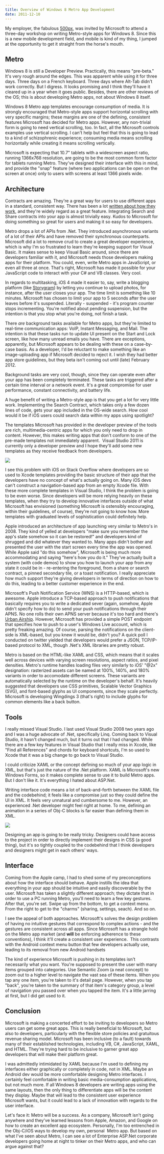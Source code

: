 ```yaml
---
title: Overview of Windows 8 Metro App Development
date: 2011-12-10
---
```


My employer, the fabulous [500px](http://500px.com/), was invited by Microsoft to attend a three-day workshop on writing Metro-style apps for Windows 8. Since this is a new mobile development field, and mobile is kind of my thing, I jumped at the opportunity to get it straight from the horse's mouth.

## Metro

Windows 8 is still a Developer Preview. Practically, this means "pre-beta." It's very rough around the edges. This was apparent while using it for three days. Three days on a French keyboard. Three days where Alt-Tab didn't work correctly. But I digress. It looks promising and I think they'll have it cleared up in a year when it goes public. Besides, there are other reviews of the OS; this is about developing Metro apps, not about Windows 8 itself.

Windows 8 Metro app templates encourage consumption of media. It is strongly encouraged that&nbsp;Metro-style apps support horizontal scrolling with very specific margins; these margins are one of the defining, consistent features Microsoft has decided for Metro apps. However, any non-trivial form is going to need vertical scrolling, too. In fact, all the Microsoft controls examples use vertical scrolling. I can't help but feel that this is going to lead to a kind of schizophrenic experience; consuming media means scrolling horizontally while creating it means scrolling vertically.

Microsoft is expecting that 10.7" tablets with a widescreen aspect ratio, running 1366x768 resolution, are going to be the most common form factor for tablets running Metro. They've designed their interface with this in mind, and provide the "snap" feature (where two applications can be open on the screen at once) only to users with screens at least 1366 pixels wide.

## Architecture

Contracts are amazing. They're a great way for users to use different apps in a standard, consistent way. There has been a lot [written about how they work](http://www.pcworld.com/article/239893/windows_8_going_indepth_with_microsofts_massive_update_to_windows.html), and they're widely regard as a great feature. Integrating Search and Share contracts into your app is almost trivially easy. Kudos to Microsoft for doing something so great for users and making it so easy for developers.

Metro drops a lot of APIs from .Net. They introduced asynchronous variants of a lot of their APIs and have removed their synchronous counterparts. Microsoft did a lot to remove crud to create a great developer experience, which is why I'm so frustrated to learn they're keeping support for Visual Basic. It makes sense to keep Visual Basic around, since there are developers familiar with it, and Microsoft needs those developers making apps for their platform. You could, even, write Metro apps in JavaScript, or even all three at once. That's right, Microsoft has made it possible for your JavaScript code to interact with your C# and VB classes. Very cool.

In regards to multitasking, iOS 4 made it easier to, say, write a blogging platform (like [Storygram](http://itunes.apple.com/us/app/storygram/id482507340?mt=8&ls=1)) by letting you continue to upload photos, for instance, after the user closes your app. The time limit is something like 10 minutes. Microsoft has chosen to limit your app to 5 seconds after the user leaves before it's suspended. Literally - suspended - it's program counter stops incrementing. You're notified about pending suspension, but the intention is that you stop what you're doing, not finish a task.

There _are_ background tasks available for Metro apps, but they're limited to real-time communication apps: VoIP, Instant Messaging, and Mail. The intention is that these tasks run to update UI present on the Start and Lock screen, like how many unread emails you have. There are exceptions, apparently, but Microsoft appears to be dealing with these on a case-by-case basis. As a developer, I'd be reluctant to make something like an image-uploading app if Microsoft decided to reject it. I wish they had better app store guidelines, but they beta isn't coming out until (late) February 2012.

Background tasks are very cool, though, since they can operate even after your app has been completely terminated. These tasks are triggered after a certain time interval or a network event. It's a great compromise for user performance, constant connectivity, and battery life.

A huge benefit of writing a Metro-style app is that you get a lot for very little work. Implementing the Search Contract, which takes only a few dozen lines of code, gets your app included in the OS-wide search. How cool would it be if iOS users could search data within my apps using spotlight?

The templates Microsoft has provided in the developer preview of the tools are rich, multimedia-centric apps for which you only need to drop in content. However, this makes writing apps that don't conform to one of the pre-made templates not immediately apparent. &nbsp;Visual Studio 2011 is currently only a developer preview and I hope they'll add some new templates as they receive feedback from developers.

![](50EABE3930B84B309A4AEEF35C302C7D.png)

I see this problem with iOS on Stack Overflow where developers are so used to Xcode templates providing the basic structure of their app that the developers have no concept of what's actually going on. Many iOS devs can't construct a navigation-based app from an empty Xcode file. With these more complete templates in Visual Studio, I think the problem is going to be even worse. Since developers will be more relying&nbsp;heavily on these templates, when they try to develop innovative interfaces outside of what Microsoft has envisioned (something Microsoft is ostensibly encouraging, within their guidelines, of course), they're not going to know how. More templates with graduated levels of sophistication could definitely help.

Apple introduced an architecture of app launching very similar to Metro's in 2008. They kind of yelled at developers "make sure you remember the app's state somehow so it can be restored!" and developers kind of shrugged and did whatever they wanted to. Many apps didn't bother and presented the user with the start screen every time the app was opened. While Apple said "do this somehow", Microsoft is being much more accommodating and saying "here's how you do it." They've actually built a system (with code demos) to show you how to launch your app from any state it could be in - re-entering the foreground, from a share or search contract, a pinned secondary tile, or a toast notification. I really appreciate how much support they're giving developers in terms of direction on how to do this, leading to a better customer experience in the end.

Microsoft's Push Notification Service (WNS) is a HTTP-based, which is awesome. Apple introduce a TCP-based approach to push notifications that basically requires you to write a dedicated sever (again, somehow, Apple didn't specify how to do) to send your push notifications through their APNS. No one rolls their own APNS server because it's too hard and there's [Urban Airship](http://urbanairship.com/). However, Microsoft has provided a simple POST endpoint that specifies how to push to a user's Windows Live account, which is pretty freaking amazing. Of course, parsing the notifications on the client-side is XML-based, but you knew it would be, didn't you? A quick poll I conducted on twitter yielded that developers would prefer a JSON, TCP/IP-based protocol to XML, though .Net's XML libraries are pretty robust.

Metro is based on the HTML-like XAML and CSS, which means that it scales well across devices with varying screen resolutions, aspect ratios, and pixel densities. Metro's runtime handles loading files very similarly to iOS' "@2x" designation: rasterized assets can be named at 100%, 140%, and 180% variants in order to accomodate different screens. These variants are automatically selected by the runtime on the developer's behalf. It's heavily suggested that developers use CSS primitives, Scalable Vector Graphics (SVG), and font-based glyphs as UI components, since they scale perfectly. Microsoft is developing Wingdings 3 (that's right) to include glyphs for common elements like a back button.

## Tools

I really missed Visual Studio. I last used Visual Studio 2008 two years ago and I was a huge advocate of .Net, specifically Linq. Coming back to Visual Studio, it hasn't changed much, but it turns out that _I_ had changed. While there are a few key features in Visual Studio that I really miss in Xcode, like "Find all References" and chords for keyboard shortcuts, I'm so used to Xcode that it was a big change to go back to Visual Studio.

I could criticize XAML or the concept defining so much of your app logic in XML, but that's just the nature of the .Net platform. XAML is Microsoft's new Windows Forms, so it makes complete sense to use it to build Metro apps. But I don't like it. It's everything I hated about ASP.Net.

Writing interface code means a lot of back-and-forth between the XAML file and the codebehind; it feels like a compromise just so they could define the UI in XML. It feels very unnatural and cumbersome to me. However, an experienced .Net developer might feel right at home. To me, defining an animation in a series of Obj-C blocks is far easier than defining them in XML.

![](F03A6746F8404EADA8C287DA1D2C5C70.png)

Designing an app is going to be really tricky. Designers could have access to the project in order to directly implement their designs in CSS (a good thing), but it's so tightly coupled to the codebehind that I think developers and designers might get in each others' ways.

## Interface

Coming from the Apple camp, I had to shed some of my preconceptions about how the interface should behave. Apple instills the idea that everything in your app should be intuitive and easily discoverable by the user. Microsoft has taken a slightly different approach; they dictate that in order to use a PC running Metro, you'll need to learn a few key gestures. After that, you're set. Swipe up from the bottom, to get a context menu. From the right to get to the "charms" (sharing, settings, seach). And so on.

I see the appeal of both approaches. Microsoft's solves the design problem of having no intuitive gestures that correspond to complex actions - and the gestures are consistent across all apps. Since Microsoft has a strangle hold on the Metro app market (and **will** be enforcing adherence to these conventions), I think it'll create a consistent user experience. &nbsp;This contrasts with the Android context menu button that few developers actually use, leading to its removal from new Android handsets

The kind of experience Microsoft is pushing in its templates isn't necessarily what you want. You're supposed to present the user with many items grouped into categories. Use Semantic Zoom (a neat concept) to zoom out to a higher level to navigate the vast sea of these items. When you tap any one item, you're taken to it's detail page. However, when you tap "back", you're taken to the summary of that item's category group, a level of navigation you passed over when you tapped the item. It's a little jarring at first, but I did get used to it.

## Conclusion

Microsoft is making a concerted effort to be inviting to developers so Metro users can get some great apps. This is really beneficial to Microsoft, but also to developers, particularly with the flexible store policies and gratuitous revenue sharing model. Microsoft has been inclusive (to a fault) towards many of their established technologies, including VB, C#, JavaScript, XAML, and HTML. They're trying hard to be inclusive to garner great app developers that will make their platform great.

I was admittedly intimidated by XAML because I'm used to defining my interfaces either graphically or completely in code, not in XML. Maybe an Android dev would be more comfortable designing Metro interfaces. I certainly feel comfortable in writing basic media-consumption applications, but not much more. If all Windows 8 developers are writing apps using the same layouts, then the only thing to differentiate apps will be the content they display. Maybe that will lead to the consistent user experience Microsoft wants, but it could lead to a lack of innovation with regards to the user interface.

Let's face it: Metro will be a success. As a company, Microsoft isn't going anywhere and they've learned lessons from Apple, Amazon, and Google on how to create an excellent app ecosystem. Personally, I'm too entrenched in the Obj-C/iOS ways to develop my own, personal &nbsp;Metro app. But based on what I've seen about Metro, I can see a lot of Enterprise ASP.Net corporate developers going home at night to tinker on their Metro apps, and who can argue against that?
